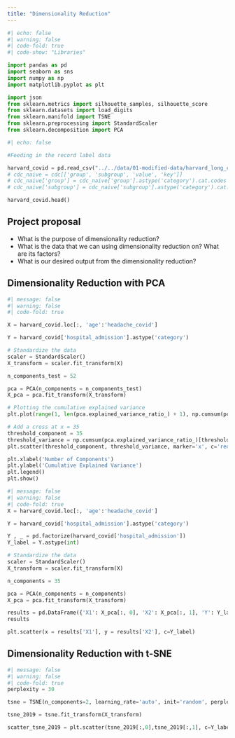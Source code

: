 ```yaml
---
title: "Dimensionality Reduction"
---
```


```python
#| echo: false
#| warning: false
#| code-fold: true
#| code-show: "Libraries"

import pandas as pd
import seaborn as sns 
import numpy as np
import matplotlib.pyplot as plt

import json
from sklearn.metrics import silhouette_samples, silhouette_score
from sklearn.datasets import load_digits
from sklearn.manifold import TSNE
from sklearn.preprocessing import StandardScaler
from sklearn.decomposition import PCA
```


```python
#| echo: false

#Feeding in the record label data 

harvard_covid = pd.read_csv("../../data/01-modified-data/harvard_long_covid_cleaned.csv")
# cdc_naive = cdc[['group', 'subgroup', 'value', 'key']]
# cdc_naive['group'] = cdc_naive['group'].astype('category').cat.codes
# cdc_naive['subgroup'] = cdc_naive['subgroup'].astype('category').cat.codes

harvard_covid.head()
```


## Project proposal

- What is the purpose of dimensionality reduction? 
- What is the data that we can using dimensionality reduction on? What are its factors? 
- What is our desired output from the dimensionality reduction? 

## Dimensionality Reduction with PCA

```python
#| message: false
#| warning: false
#| code-fold: true

X = harvard_covid.loc[:, 'age':'headache_covid']

Y = harvard_covid['hospital_admission'].astype('category')

# Standardize the data
scaler = StandardScaler()
X_transform = scaler.fit_transform(X)

n_components_test = 52

pca = PCA(n_components = n_components_test)
X_pca = pca.fit_transform(X_transform)

# Plotting the cumulative explained variance
plt.plot(range(1, len(pca.explained_variance_ratio_) + 1), np.cumsum(pca.explained_variance_ratio_))

# Add a cross at x = 35
threshold_component = 35
threshold_variance = np.cumsum(pca.explained_variance_ratio_)[threshold_component - 1]
plt.scatter(threshold_component, threshold_variance, marker='x', c='red', label=f'Component {threshold_component}')

plt.xlabel('Number of Components')
plt.ylabel('Cumulative Explained Variance')
plt.legend()
plt.show()
```

```python
#| message: false
#| warning: false
#| code-fold: true
X = harvard_covid.loc[:, 'age':'headache_covid']

Y = harvard_covid['hospital_admission'].astype('category')

Y , _ = pd.factorize(harvard_covid['hospital_admission'])
Y_label = Y.astype(int)

# Standardize the data
scaler = StandardScaler()
X_transform = scaler.fit_transform(X)

n_components = 35

pca = PCA(n_components = n_components)
X_pca = pca.fit_transform(X_transform)

results = pd.DataFrame({'X1': X_pca[:, 0], 'X2': X_pca[:, 1], 'Y': Y_label})
results

plt.scatter(x = results['X1'], y = results['X2'], c=Y_label)
```


## Dimensionality Reduction with t-SNE

```python
#| message: false
#| warning: false
#| code-fold: true
perplexity = 30

tsne = TSNE(n_components=2, learning_rate='auto', init='random', perplexity=perplexity, random_state=42)

tsne_2019 = tsne.fit_transform(X_transform)

scatter_tsne_2019 = plt.scatter(tsne_2019[:,0],tsne_2019[:,1], c=Y_label, alpha=0.5)
```